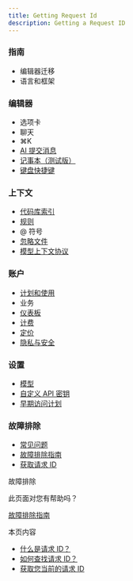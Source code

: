 ```yaml
---
title: Getting Request Id
description: Getting a Request ID
---
```




### 指南

- 编辑器迁移
- 语言和框架

### 编辑器

- 选项卡
- 聊天
- ⌘K
- [AI 提交消息](https://docs.cursor.com/more/ai-commit-message)
- [记事本（测试版）](https://docs.cursor.com/beta/notepads)
- [键盘快捷键](https://docs.cursor.com/kbd)

### 上下文

- [代码库索引](https://docs.cursor.com/context/codebase-indexing)
- [规则](https://docs.cursor.com/context/rules)
- @ 符号
- [忽略文件](https://docs.cursor.com/context/ignore-files)
- [模型上下文协议](https://docs.cursor.com/context/model-context-protocol)

### 账户

- [计划和使用](https://docs.cursor.com/account/plans-and-usage)
- 业务
- [仪表板](https://docs.cursor.com/account/dashboard)
- [计费](https://docs.cursor.com/account/billing)
- [定价](https://cursor.com/pricing)
- [隐私与安全](https://docs.cursor.com/account/privacy)

### 设置

- [模型](https://docs.cursor.com/settings/models)
- [自定义 API 密钥](https://docs.cursor.com/settings/api-keys)
- [早期访问计划](https://docs.cursor.com/settings/beta)

### 故障排除

- [常见问题](https://docs.cursor.com/troubleshooting/common-issues)
- [故障排除指南](https://docs.cursor.com/troubleshooting/troubleshooting-guide)
- [获取请求 ID](https://docs.cursor.com/troubleshooting/request-reporting)

故障排除

此页面对您有帮助吗？

[故障排除指南](https://docs.cursor.com/troubleshooting/troubleshooting-guide)

本页内容

- [什么是请求 ID？](https://docs.cursor.com/troubleshooting/request-reporting#what-is-a-request-id%3F)
- [如何查找请求 ID？](https://docs.cursor.com/troubleshooting/request-reporting#how-do-i-find-a-request-id%3F)
- [获取您当前的请求 ID](https://docs.cursor.com/troubleshooting/request-reporting#getting-your-current-request-id)